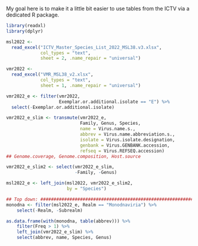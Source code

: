 
My goal here
is to make it a little bit easier
to use tables
from the ICTV
via a dedicated R package.

```r
library(readxl)
library(dplyr)

msl2022 <-
  read_excel("ICTV_Master_Species_List_2022_MSL38.v3.xlsx",
             col_types = "text",
             sheet = 2, .name_repair = "universal")

vmr2022 <-
  read_excel("VMR_MSL38_v2.xlsx",
             col_types = "text",
             sheet = 1, .name_repair = "universal")

vmr2022_e <- filter(vmr2022,
                    Exemplar.or.additional.isolate == "E") %>%
  select(-Exemplar.or.additional.isolate)

vmr2022_e_slim <- transmute(vmr2022_e,
                            Family, Genus, Species,
                            name = Virus.name.s.,
                            abbrev = Virus.name.abbreviation.s.,
                            isolate = Virus.isolate.designation,
                            genbank = Virus.GENBANK.accession,
                            refseq = Virus.REFSEQ.accession)
## Genome.coverage, Genome.composition, Host.source

vmr2022_e_slim2 <- select(vmr2022_e_slim,
                          -Family, -Genus)

msl2022_e <- left_join(msl2022, vmr2022_e_slim2,
                       by = "Species")

## Top down: ######################################################################
monodna <- filter(msl2022_e, Realm == "Monodnaviria") %>%
    select(-Realm, -Subrealm)

as.data.frame(with(monodna, table(abbrev))) %>%
    filter(Freq > 1) %>%
    left_join(vmr2022_e_slim) %>%
    select(abbrev, name, Species, Genus)
```
